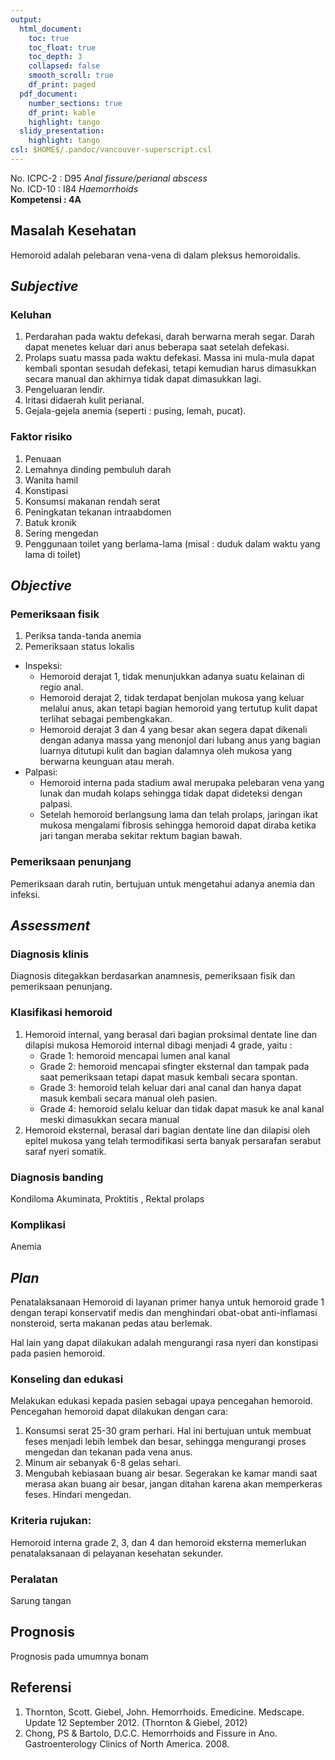 ```yaml
---
output:
  html_document:
    toc: true
    toc_float: true
    toc_depth: 3
    collapsed: false
    smooth_scroll: true
    df_print: paged
  pdf_document:
    number_sections: true
    df_print: kable
    highlight: tango
  slidy_presentation:
    highlight: tango
csl: $HOME$/.pandoc/vancouver-superscript.csl
---
```


No. ICPC-2	: D95 *Anal fissure/perianal abscess*  
No. ICD-10	: I84 *Haemorrhoids*  
**Kompetensi 	: 4A**

## Masalah Kesehatan

Hemoroid adalah pelebaran vena-vena di dalam pleksus hemoroidalis.

## *Subjective*

### Keluhan

1. Perdarahan pada waktu defekasi, darah berwarna merah segar. Darah dapat
   menetes keluar dari anus beberapa saat setelah defekasi.
2. Prolaps suatu massa pada waktu defekasi. Massa ini mula-mula dapat kembali
   spontan sesudah defekasi, tetapi kemudian harus dimasukkan secara manual dan
   akhirnya tidak dapat dimasukkan lagi.
3. Pengeluaran lendir.
4. Iritasi didaerah kulit perianal.
5. Gejala-gejela anemia (seperti : pusing, lemah, pucat).

### Faktor risiko

1. Penuaan
2. Lemahnya dinding pembuluh darah
3. Wanita hamil
4. Konstipasi
5. Konsumsi makanan rendah serat
6. Peningkatan tekanan intraabdomen
7. Batuk kronik
8. Sering mengedan
9. Penggunaan toilet yang berlama-lama (misal : duduk dalam waktu yang lama di
   toilet)

## *Objective*

### Pemeriksaan fisik

1. Periksa tanda-tanda anemia
2. Pemeriksaan status lokalis
* Inspeksi:
  * Hemoroid derajat 1, tidak menunjukkan adanya suatu kelainan di regio anal.
  * Hemoroid derajat 2, tidak terdapat benjolan mukosa yang keluar melalui anus,
    akan tetapi bagian hemoroid yang tertutup kulit dapat terlihat sebagai
    pembengkakan.
  * Hemoroid derajat 3 dan 4 yang besar akan segera dapat dikenali dengan adanya
    massa yang menonjol dari lubang anus yang bagian luarnya ditutupi kulit dan
    bagian dalamnya oleh mukosa yang berwarna keunguan atau merah.
* Palpasi:
  * Hemoroid interna pada stadium awal merupaka pelebaran vena yang lunak dan
    mudah kolaps sehingga tidak dapat dideteksi dengan palpasi.
  * Setelah hemoroid berlangsung lama dan telah prolaps, jaringan ikat mukosa
    mengalami fibrosis sehingga hemoroid dapat diraba ketika jari tangan meraba
    sekitar rektum bagian bawah.

### Pemeriksaan penunjang

Pemeriksaan darah rutin, bertujuan untuk mengetahui adanya anemia dan infeksi.

## *Assessment*

### Diagnosis klinis

Diagnosis ditegakkan berdasarkan anamnesis, pemeriksaan fisik dan pemeriksaan
penunjang.

### Klasifikasi hemoroid

1. Hemoroid internal, yang berasal dari bagian proksimal dentate line dan
   dilapisi mukosa
   Hemoroid internal dibagi menjadi 4 grade, yaitu :
   * Grade 1: hemoroid mencapai lumen anal kanal
   * Grade 2: hemoroid mencapai sfingter eksternal dan tampak pada saat
     pemeriksaan tetapi dapat masuk kembali secara spontan.
   * Grade 3: hemoroid telah keluar dari anal canal dan hanya dapat masuk kembali
     secara manual oleh pasien.
   * Grade 4: hemoroid selalu keluar dan tidak dapat masuk ke anal kanal meski
     dimasukkan secara manual
2. Hemoroid eksternal, berasal dari bagian dentate line dan dilapisi oleh
   epitel mukosa yang telah termodifikasi serta banyak persarafan serabut saraf
   nyeri somatik.

### Diagnosis banding

Kondiloma Akuminata, Proktitis , Rektal prolaps

### Komplikasi

Anemia

## *Plan*

Penatalaksanaan Hemoroid di layanan primer hanya untuk hemoroid grade 1 dengan
terapi konservatif medis dan menghindari obat-obat anti-inflamasi nonsteroid,
serta makanan pedas atau berlemak.

Hal lain yang dapat dilakukan adalah mengurangi rasa nyeri dan konstipasi pada
pasien hemoroid.

### Konseling dan edukasi

Melakukan edukasi kepada pasien sebagai upaya pencegahan hemoroid. Pencegahan
hemoroid dapat dilakukan dengan cara:

1. Konsumsi serat 25-30 gram perhari. Hal ini bertujuan untuk membuat feses
   menjadi lebih lembek dan besar, sehingga mengurangi proses mengedan dan
   tekanan pada vena anus.
2. Minum air sebanyak 6-8 gelas sehari.
3. Mengubah kebiasaan buang air besar. Segerakan ke kamar mandi saat merasa
   akan buang air besar, jangan ditahan karena akan memperkeras feses. Hindari
   mengedan.

### Kriteria rujukan:

Hemoroid interna grade 2, 3, dan 4 dan hemoroid eksterna memerlukan
penatalaksanaan di pelayanan kesehatan sekunder.

### Peralatan

Sarung tangan

## Prognosis

Prognosis pada umumnya bonam

## Referensi

1. Thornton, Scott. Giebel, John. Hemorrhoids. Emedicine. Medscape. Update 12
   September 2012. (Thornton & Giebel, 2012)
2. Chong, PS & Bartolo, D.C.C. Hemorrhoids and Fissure in Ano. Gastroenterology
   Clinics of North America. 2008.
